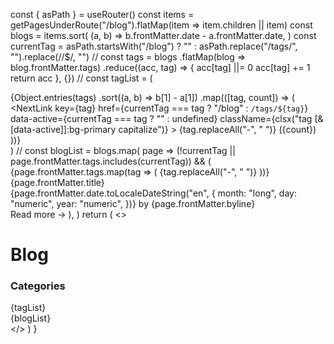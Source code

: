 
  const { asPath } = useRouter()
  const items = getPagesUnderRoute("/blog").flatMap(item => item.children || item)
  const blogs = items.sort(
    (a, b) => b.frontMatter.date - a.frontMatter.date,
  )
  const currentTag = asPath.startsWith("/blog")
    ? ""
    : asPath.replace("/tags/", "").replace(/\/$/, "")
  //
  const tags = blogs
    .flatMap(blog => blog.frontMatter.tags)
    .reduce((acc, tag) => {
      acc[tag] ||= 0
      acc[tag] += 1
      return acc
    }, {})
  //
  const tagList = (
    <div className="flex gap-3 md:gap-5 mt-6 flex-wrap roboto-mono">
      {Object.entries(tags)
        .sort((a, b) => b[1] - a[1])
        .map(([tag, count]) => (
          <NextLink
            key={tag}
            href={currentTag === tag ? "/blog" : `/tags/${tag}`}
            data-active={currentTag === tag ? "" : undefined}
            className={clsx("tag [&[data-active]]:bg-primary capitalize")}
          >
            {tag.replaceAll("-", " ")} ({count})
          </NextLink>
        ))}
    </div>
  )
  //
  const blogList = blogs.map(
    page =>
      (!currentTag || page.frontMatter.tags.includes(currentTag)) && (
        <Card
          key={page.route}
          as={Link}
          href={page.route}
          className="flex flex-col"
        >
          <div className="gap-2 flex mb-7">
            {page.frontMatter.tags.map(tag => (
              <Tag key={tag}>{tag.replaceAll("-", " ")}</Tag>
            ))}
          </div>
          <div className="font-extrabold text-xl md:text-3xl text-balance">
            {page.frontMatter.title}
          </div>
          <div className="opacity-50 text-sm my-7 flex gap-2">
            <time dateTime={page.frontMatter.date.toISOString()}>
              {page.frontMatter.date.toLocaleDateString("en", {
                month: "long",
                day: "numeric",
                year: "numeric",
              })}
            </time>
            <span className="border-r border-gray-500" />
            <span>by {page.frontMatter.byline}</span>
          </div>
          <span className="text-primary block font-bold mt-auto">
            Read more →
          </span>
        </Card>
      ),
  )
  return (
    <>
      <div className="py-10 md:py-20 container">
        <h1 className="text-4xl md:text-7xl font-extrabold mb-10">Blog</h1>
        <h3 className="text-2xl font-bold">Categories</h3>
        {tagList}
      </div>
      <div className="container grid md:grid-cols-2 gap-7 pb-10">
        {blogList}
      </div>
    </>
  )
}
